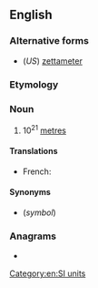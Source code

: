 {{also|zettamètre|zetta-metre}}
==English==

===Alternative forms===
* (''US'') [[zettameter]]

===Etymology===
{{prefix|en|zetta|metre}}

===Noun===
{{en-noun}}

# 10<sup>21</sup> [[metre]]s

====Translations====
{{trans-top|10^21 metres}}
* French: {{t+|fr|zettamètre|m}}
{{trans-mid}}
{{trans-bottom}}

====Synonyms====
* {{l|en|Zm}} (''symbol'')

===Anagrams===
* {{anagrams|en|zetta-meter|zettameter}}

[[Category:en:SI units]]